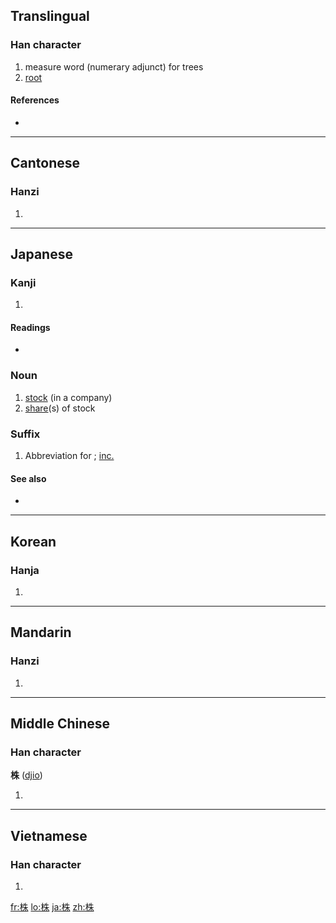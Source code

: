 ==Translingual==

===Han character===
{{Han char|rn=75|rad=木|as=06|sn=10|four=4599<sub>0</sub>|canj=木竹十木 (DHJD)|ids=⿰[[木]][[朱]]}}

# measure word (numerary adjunct) for trees
# [[root]]

====References====
* {{Han ref|kx=0523.110|dkj=14723|dj=0911.090|hdz=21199.100|uh=682A|ud=26666|bh=AEE8|bd=44776}}

----

==Cantonese==

===Hanzi===
{{yue-hanzi|jyut=|y=jyu1}}

# {{defn|Cantonese|sort=木06}}

----

==Japanese==

===Kanji===
{{ja-kanji|grade=6|rs=木06}}

# {{defn|Japanese|sort=木06}}

====Readings====
* {{ja-readings|on=[[ちゅう]] (chu), [[しゅ]] (shu)|kun=[[かぶ]] (kabu)}}

===Noun===
{{ja-noun|k|hira=かぶ|rom=kabu|hidx=かぶ}}

# [[stock]] (in a company)
# [[share]](s) of stock

===Suffix===
{{ja-pos|k|hira=かぶ|rom=kabu|hidx=かぶ}}
# Abbreviation for {{term|株式会社||stock company|tr=かぶしきかいしゃ, kabushiki kaisha|sc=Jpan|lang=ja}}; [[inc.]]

====See also====
* {{term|社||[[co.]]|tr=社, sha|sc=Jpan|lang=ja}}

----

==Korean==

===Hanja===
{{ko-hanja|hangeul=주|eumhun=|rv=ju|mr=chu|y=cwu}}

# {{defn|Korean|sort=木06}}

----

==Mandarin==

===Hanzi===
{{cmn-hanzi|pin=[[zhū]] ([[zhu1]])|wg=chu<sup>1</sup>}}

# {{defn|Mandarin|sort=木06}}

----

==Middle Chinese==

===Han character===
'''株''' ([[djio]])

# {{defn|Middle Chinese|sort=木06}}

----

==Vietnamese==

===Han character===
{{vi-hantu|[[chu]], [[chò]], [[châu]]|rs=木06}}

# {{defn|Vietnamese|sort=木06}}

[[fr:株]]
[[lo:株]]
[[ja:株]]
[[zh:株]]